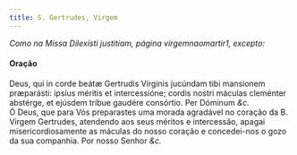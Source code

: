 ```yaml
---
title: S. Gertrudes, Virgem
---
```



<em>Como na Missa Dilexísti justitiam, página virgemnaomartir1, excepto:</em>

<h4 class="text-center">Oração</h4>
<div class="container-fluid">
<div class="row">
<div class="col-6 dropcaps text-justify">
Deus, qui in corde beátæ Gertrudis Vírginis jucúndam tibi mansionem præparásti: ipsíus méritis et intercessióne; cordis nostri máculas cleménter abstérge, et ejúsdem tríbue gaudére consórtio. Per Dóminum <em>&c.</em>
</div>
<div class="col-6 dropcaps text-justify">
Ó Deus, que para Vós preparastes uma morada agradável no coração da B. Virgem Gertrudes, atendendo aos seus méritos e intercessão, apagai misericordiosamente as máculas do nosso coração e concedei-nos o gozo da sua companhia. Por nosso Senhor <em>&c.</em>
</div>
</div>
</div>